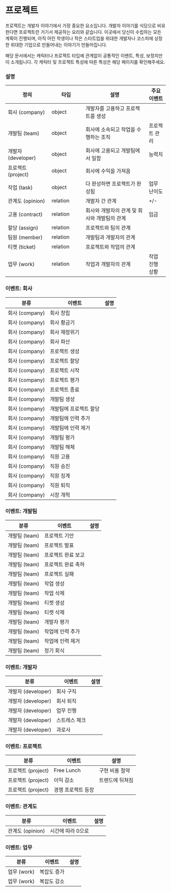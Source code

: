 # 프로젝트 {#project}

프로젝트는 개발자 이야기에서 가장 중요한 요소입니다.
개발자 이야기를 식당으로 비유한다면 프로젝트란 거기서 제공하는 요리와 같습니다.
이곳에서 당신이 수립하는 모든 계획이 진행되며, 아직 어린 학생이나 작은 스타트업을 위대한 개발자나 코스피에 상장한 위대한 기업으로 만들어내는 이야기가 만들어집니다.

해당 문서에서는 캐릭터나 프로젝트 타입에 관계없이 공통적인 이벤트, 특성, 보정치만이 소개됩니다.
각 캐릭터 및 프로젝트 특성에 따른 특성은 해당 페이지를 확인해주세요.

### 설명 {-}

| 정의    | 타입 | 설명 | 주요 이벤트 |
|---------|-------|-------------|----|
|회사 (company) | object |개발자를 고용하고 프로젝트를 생성 ||
|개발팀 (team)   | object |회사에 소속되고 작업을 수행하는 조직 |프로젝트 관리 |
|개발자 (developer)   | object |회사에 고용되고 개발팀에서 일함 |능력치 |
|프로젝트 (project) | object |회사에 수익을 가져옴 ||
|작업 (task)     | object |다 완성하면 프로젝트가 완성됨 |업무 난이도 |
|관계도 (opinion)     | relation |개발자 간 관계 |+/- |
|고용 (contract)   | relation |회사와 개발자의 관계 및 회사와 개발팀의 관계 |임금 |
|할당 (assign)        | relation |프로젝트와 팀의 관계 ||
|팀원 (member)   | relation |개발팀과 개발자의 관계 ||
|티켓 (ticket)     | relation |프로젝트와 작업의 관계 ||
|업무 (work)     | relation |작업과 개발자의 관계 |작업 진행 상황 |

### 이벤트: 회사 {-}

| 분류         | 이벤트 | 설명 |
|--------------|--------|-------------|
|회사 (company) | 회사 창립 | |
|회사 (company) | 회사 황금기 | |
|회사 (company) | 회사 재정위기 | |
|회사 (company) | 회사 파산 | |
|회사 (company) | 프로젝트 생성 | |
|회사 (company) | 프로젝트 할당 | |
|회사 (company) | 프로젝트 시작 | |
|회사 (company) | 프로젝트 평가 | |
|회사 (company) | 프로젝트 종료 | |
|회사 (company) | 개발팀 생성 | |
|회사 (company) | 개발팀에 프로젝트 할당 | |
|회사 (company) | 개발팀에 인력 추가 | |
|회사 (company) | 개발팀에 인력 제거 | |
|회사 (company) | 개발팀 평가 | |
|회사 (company) | 개발팀 해체 | |
|회사 (company) | 직원 고용 | |
|회사 (company) | 직원 승진 | |
|회사 (company) | 직원 징계 | |
|회사 (company) | 직원 퇴직 | |
|회사 (company) | 시장 개척 | |

### 이벤트: 개발팀 {-}

| 분류         | 이벤트 | 설명 |
|--------------|--------|-------------|
|개발팀 (team) | 프로젝트 기안 | |
|개발팀 (team) | 프로젝트 발표 | |
|개발팀 (team) | 프로젝트 완료 보고 | |
|개발팀 (team) | 프로젝트 완료 축하 | |
|개발팀 (team) | 프로젝트 실패 | |
|개발팀 (team) | 작업 생성 | |
|개발팀 (team) | 작업 삭제 | |
|개발팀 (team) | 티켓 생성 | |
|개발팀 (team) | 티켓 삭제 | |
|개발팀 (team) | 개발자 평가 | |
|개발팀 (team) | 작업에 인력 추가 | |
|개발팀 (team) | 작업에 인력 제거 | |
|개발팀 (team) | 정기 회식 | |

### 이벤트: 개발자 {-}

| 분류         | 이벤트 | 설명 |
|--------------|--------|-------------|
|개발자 (developer) | 회사 구직 | |
|개발자 (developer) | 회사 퇴직 | |
|개발자 (developer) | 업무 진행 | |
|개발자 (developer) | 스트레스 체크 | |
|개발자 (developer) | 과로사 | |

### 이벤트: 프로젝트 {-}

| 분류         | 이벤트 | 설명 |
|--------------|--------|-------------|
|프로젝트 (project) | Free Lunch |구현 비용 절약 |
|프로젝트 (project) | 이익 감소 |트렌드에 뒤쳐짐 |
|프로젝트 (project) | 경쟁 프로젝트 등장 | |

### 이벤트: 관계도 {-}

| 분류       | 이벤트 | 설명 |
|------------|--------|-------------|
|관계도 (opinion) | 시간에 따라 0으로 | |

### 이벤트: 업무 {-}

| 분류       | 이벤트 | 설명 |
|------------|--------|-------------|
|업무 (work) | 복잡도 증가 | |
|업무 (work) | 복잡도 감소 | |

